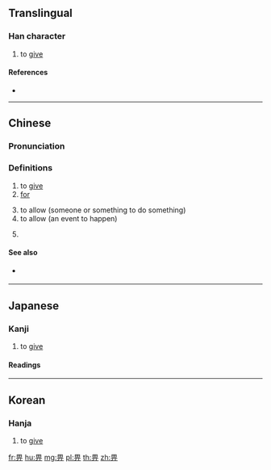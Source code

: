 {{also|異}}
==Translingual==

===Han character===
{{Han char|rn=102|rad=田|as=03|sn=8|four=60221|canj=WML|ids=⿱田丌}}

# to [[give]]

====References====
* {{Han ref|kx=0759.160|dkj=21748|dj=1169.170|hdz=42530.060|uh=7540}}

----

==Chinese==
{{zh-forms}}

===Pronunciation===
{{zh-pron
|m=bì
|c=bei2
|mc=y
|oc=y
|ma=
|cat=v,prep
}}

===Definitions===
# to [[give]]
# [[for]]
#: {{zh-x|原先 係 畀 你 食 嘅。|It was originally '''for''' you to eat.|C}}
# to allow (someone or something to do something)
# to allow (an event to happen)
# {{rfdef|lang=yue}}
#: {{ux|yue|講'''畀'''你知}}

<!--Usage notes describing 俾, 畀, and 被 would be appreciated-->

====See also====
* {{sense|give}} {{qualifier|Mandarin|formal Cantonese}} {{zh-l|給}}

----

==Japanese==

===Kanji===
{{ja-kanji|grade=|rs=田03}}

# to [[give]]

====Readings====
{{ja-readings
|on=[[ひ]] (hi)
|kun=[[あたえるもの]] (ataerumono)
}}

----

==Korean==

===Hanja===
{{ko-hanja|hangeul=비|eumhun=|rv=bi|mr=pi|y=pi}}

# to [[give]]

[[fr:畀]]
[[hu:畀]]
[[mg:畀]]
[[pl:畀]]
[[th:畀]]
[[zh:畀]]